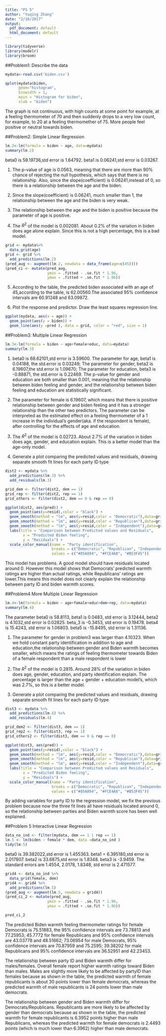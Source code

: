 ```yaml
---
title: "PS 5"
author: "Yuqing Zhang"
date: "2/10/2017"
output:
  pdf_document: default
  html_document: default
---
```


```r
library(tidyverse)
library(modelr)
library(broom)
```

##Problem1: Describe the data
```r
mydata<-read.csv('biden.csv')
```

```r

qplot(mydata$biden,
      geom="histogram",
      binwidth = 1,  
      main = "Histogram for biden", 
      xlab = "biden")
```

The graph is not continuous, with high counts at some point for example, at a feeling thermometer of 70 and then suddenly drops to a very low count, for example, to 20 at a feeling thermomether of 75. More people feel positive or neutral towards biden. 

##Problem2: Simple Linear Regression
```r
lm.2<-lm(formula = biden ~ age, data=mydata)
summary(lm.2)
```

beta0 is 59.19736,std error is 1.64792. beta1 is 0.06241,std error is 0.03267. 

1. The p-value of age is 0.0563, meaning that there are more than 90% chance of rejecting the null hypothesis, which says that there is no relationship. Also, since the slope(coefficient) is 0.06241,instead of 0, so there is a relationship between the age and the biden.

2.  Since the slope(coefficient) is 0.06241, much smaller than 1, the relationship between the age and the biden is very weak.

3. The relationship between the age and the biden is positive because the parameter of age is positive. 

4. The $R^2$ of the model is 0.002081. About 0.2% of the variation in biden does age alone explain. Since this is not a high percentage, this is a bad model.

```r
grid <- mydata%>% 
  data_grid(age) 
grid <- grid %>% 
  add_predictions(lm.2) 
(pred_aug <- augment(lm.2, newdata = data_frame(age=c(45))))
(pred_ci <- mutate(pred_aug,
                   ymin = .fitted - .se.fit * 1.96,
                   ymax = .fitted + .se.fit * 1.96))
```

5. According to the table, the predicted biden associated with an age of 45,according to the table, is 62.00560.The associated 95% confidence intervals are 60.91248 and 63.09872.

6. Plot the response and predictor. Draw the least squares regression line.

```r

ggplot(mydata, aes(x = age)) +
  geom_point(aes(y = biden)) +
  geom_line(aes(y =pred ), data = grid, color = "red", size = 1)
```

##Problem3: Multiple Linear Regression
```r
lm.3<-lm(formula = biden ~ age+female+educ, data=mydata)
summary(lm.3)
```

1. beta0 is 68.62101,std error is 3.59600. The parameter for age, beta1 is 0.04188, the std.error is 0.03249; The parameter for gender, beta2 is 6.19607,the std.error is 1.09670; The parameter for education, beta3 is -0.88871, the std.error is 0.22469. 
The p-value for gender and education are both smaller than 0.001, meaning that the relationship between biden feeling and gender, and the relationship between biden feeling and education are statistically significant. 

2. The parameter for female is 6.19607, which means that there is positive relationship between gender and biden feeling and it has a stronger relationship than the other two predictors. The parameter can be interpreted as the estimated effect on a feeling thermometer of a 1 increase in the individual’s gender(aka. if the respondent is female), after controlling for the effects of age and education.

3. The $R^2$ of the model is 0.02723. About 2.7% of the variation in biden does age, gender, and education explain. This is a better model than the age-only model.

4. Generate a plot comparing the predicted values and residuals, drawing separate smooth fit lines for each party ID type

```r
dist2 <- mydata %>%
  add_predictions(lm.3) %>%
  add_residuals(lm.3)

grid_dem <- filter(dist2, dem == 1)
grid_rep <- filter(dist2, rep == 1)
grid_others <- filter(dist2, dem == 0 & rep == 0)

ggplot(dist2, aes(pred)) + 
  geom_point(aes(y=resid),color = "black") +
  geom_smooth(method = "lm", aes(y=resid,color = "Democratic"),data=grid_dem) +
  geom_smooth(method = "lm", aes(y=resid,color = "Republican"),data=grid_rep) +
  geom_smooth(method = "lm", aes(y=resid,color = "Independent"),data=grid_others) +
  labs(title = "Comparison between Predicted values and Residuals",
        x = "Predicted Biden feeling",
        y = "Residuals") + 
  scale_color_manual(name = "Party identification",
                     breaks = c("Democratic", "Republican", "Independent"),
                     values = c("#85A894", "#FCE4A8", "#B53F45")) 


```

This model has problems. A good model should have residuals located around 0. However this model shows that Democrats' predicted warmth ratings are higher than actual ratings, while Republicans' ratings are lower.This means this model does not clearly explain the relationship between party ID and biden warmth scores. 

##Problem4 More Multiple Linear Regression
```r
lm.4<-lm(formula = biden ~ age+female+educ+dem+rep, data=mydata)
summary(lm.4)
```

The parameter beta0 is 58.8113, beta1 is 0.0483, std error is 3.12444, beta2 is 4.1032,std error is 0.02825. beta_3 is -0.3453, std error is 0.19478. beta4 is 15.4243, std error is 1.06803. beta5 is -15.8495, std error is 1.31136.

1. The parameter for gender in problem3 was larger than 4.10323. When we hold constant party identification in addition to age and education,the relationship between gender and Biden warmth becomes smaller, which means the ratings of feeling thermometer towards Biden of a female respondent than a male respondent is lower

2. The $R^2$ of the model is 0.2815. Around 28% of the variation in biden does age, gender, education, and party identification explain. The percentage is larger than the age + gender + education model's, which was 2.7%, so this is a better model.

3. Generate a plot comparing the predicted values and residuals, drawing separate smooth fit lines for each party ID type

```r
dist3 <- mydata %>%
  add_predictions(lm.4) %>%
  add_residuals(lm.4)

grid_dem2 <- filter(dist3, dem == 1)
grid_rep2 <- filter(dist3, rep == 1)
grid_others2 <- filter(dist3, dem == 0 & rep == 0)

ggplot(dist3, aes(pred)) + 
  geom_point(aes(y=resid),color = "black") +
  geom_smooth(method = "lm", aes(y=resid,color = "Democratic"),data=grid_dem2) +
  geom_smooth(method = "lm", aes(y=resid,color = "Republican"),data=grid_rep2) +
  geom_smooth(method = "lm", aes(y=resid,color = "Independent"),data=grid_others2) +
  labs(title = "Comparison between Predicted values and Residuals",
        x = "Predicted Biden feeling",
        y = "Residuals") + 
  scale_color_manual(name = "Party identification",
                     breaks = c("Democratic", "Republican", "Independent"),
                     values = c("#85A894", "#FCE4A8", "#B53F45")) 


```

By adding variables for party ID to the regression model, we fix the previous problem because now the three fit lines all have residuals located around 0, so the relationship between parties and Biden warmth score has been well explained. 

##Problem 5 Interactive Linear Regression
```r
data_no_ind <- filter(mydata, dem == 1 | rep == 1)
lm.5 <- lm(biden ~ female * dem, data =data_no_ind )
tidy(lm.5)
```
beta0 is 39.382022,std error is 1.455363. beta1 = 6.395180,std error is 2.017807. beta2 is 33.6875,std error is 1.8348. beta3 is -3.9459. The standard errors are 1.4554, 2.0178, 1.8348, std error is 2.471577. 
```r
grid4 <- data_no_ind %>%
  data_grid(female, dem)
grid4 <- grid4 %>%
  add_predictions(lm.5)
(pred_aug <- augment(lm.5, newdata = grid4))
(pred_ci_2 <- mutate(pred_aug,
                   ymin = .fitted - .se.fit * 1.96,
                   ymax = .fitted + .se.fit * 1.96))

pred_ci_2
```

The predicted Biden warmth feeling thermometer ratings for female Democrats is 75.51883, the 95% confidence intervals are 73.78813 and 77.25953; 45.7772 for female Republicans and 95% confidence intervals are 43.03778 and 48.51662; 73.06954 for male Democrats, 95% confidence intervals are 70.87959 and 75.2595; 39.38202 for male Republicans and  95% confidence intervals are 36.52951 and 42.23453.

The relationship between party ID and Biden warmth differ for males/females. Overall female report higher warmth ratings toward Biden than males. Males are slightly more likely to be affected by partyID than females because as shown in the table, the predicted warmth of female republicants is about 30 points lower than female democrats, whereas the predicted warmth of male republicants is 24 points lower than male democrats.

The relationship between gender and Biden warmth differ for Democrats/Republicans. Republicants are more likely to be affected by gender than democrats because as shown in the table, the predicted warmth for female republicants is 6.3952 points higher than male Republicans, whereas the predicted warmth for female democrats is 2.4493 points (which is much lower than 6.3962) higher than male democrats.